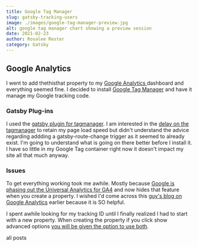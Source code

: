 ```yaml
---
title: Google Tag Manager
slug: gatsby-tracking-users
image: ./images/google-tag-manager-preview.jpg
alt: google tag manager chart showing a preview session
date: 2021-02-23
author: Rosalee Rester
category: Gatsby
---
```



## Google Analytics

I went to add thethisthat property to my [Google Analytics ](https://analytics.google.com/) dashboard and everything seemed fine. I decided to install [Google Tag Manager](https://tagmanager.google.com/) and have it manage my Google tracking code.

### Gatsby Plug-ins

I used the [gatsby plugin for tagmanager](https://www.gatsbyjs.com/plugins/gatsby-plugin-google-tagmanager/?=tag%20manager). I am interested in the [delay on the tagmanager](https://www.gatsbyjs.com/plugins/gatsby-plugin-google-tagmanager-delayed/?=tag%20manager) to retain my page load speed but didn't understand the advice regarding addding a gatsby-route-change trigger as it seemed to already exist. I'm going to understand what is going on there better before I install it. I have so little in my Google Tag container right now it doesn't impact my site all that much anyway.

### Issues

To get everything working took me awhile. Mostly because [Google is phasing out the Universal Analytics for GA4](https://www.analyticsmania.com/post/downgrade-from-google-analytics-4-to-universal-analytics/) and now hides that feature when you create a property. I wished I'd come across this [guy's blog on Google Analytics](https://www.analyticsmania.com/blog/) earlier because it is SO helpful.

I spent awhile looking for my tracking ID until I finally realized I had to start with a new property. When creating the property if you click show advanced options [you will be given the option to use both](https://support.google.com/analytics/answer/9539598?hl=en).

<Link to="/posts" className="btn center-btn">
  all posts
</Link>
